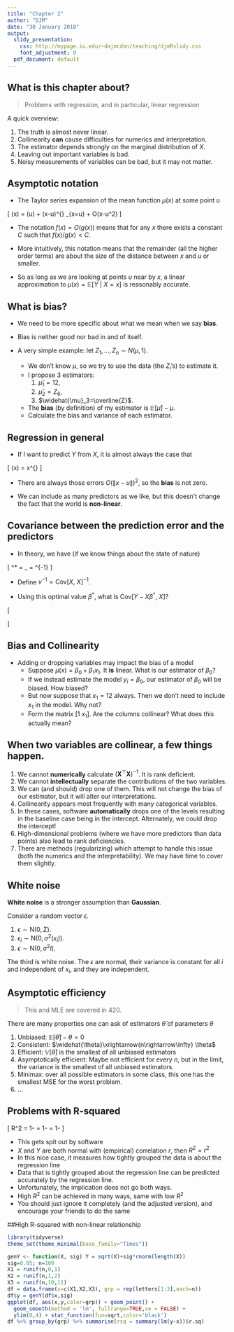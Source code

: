 ```yaml
---
title: "Chapter 2"
author: "DJM"
date: "30 January 2018"
output:
  slidy_presentation:
    css: http://mypage.iu.edu/~dajmcdon/teaching/djmRslidy.css
    font_adjustment: 0
  pdf_document: default
---
```


\newcommand{\Expect}[1]{\mathbb{E}\left[ #1 \right]}
\newcommand{\Var}[1]{\mathbb{V}\left[ #1 \right]}
\newcommand{\Cov}[2]{\mathrm{Cov}\left[#1,\ #2\right]}
\newcommand{\given}{\ \vert\ }


## What is this chapter about?


> Problems with regression, and in particular, linear regression

A quick overview:

1. The truth is almost never linear.
2. Collinearity __can__ cause difficulties for numerics and interpretation.
3. The estimator depends strongly on the marginal distribution of $X$.
4. Leaving out important variables is bad.
5. Noisy measurements of variables can be bad, but it may not matter.

## Asymptotic notation

* The Taylor series expansion of the mean function $\mu(x)$ at some point $u$

\[
\mu(x) = \mu(u) + (x-u)^{\top} \frac{\partial \mu(x)}{\partial x}\vert_{x=u} + O(\lVert x-u\rVert^2)
\]

* The notation $f(x) = O(g(x))$ means that for any $x$ there exists a constant $C$ such that $f(x)/g(x) < C$.

* More intuitively, this notation means that the remainder (all the higher order terms) are about the size of the distance between $x$ and $u$ or smaller.

* So as long as we are looking at points $u$ near by $x$, a linear approximation to $\mu(x)=\Expect{Y\given X=x}$ is reasonably accurate.

## What is bias?

* We need to be more specific about what we mean when we say __bias__.

* Bias is neither good nor bad in and of itself.

* A very simple example: let $Z_1,\ldots,Z_n \sim N(\mu, 1)$.
  - We don't know $\mu$, so we try to use the data (the $Z_i$'s) to estimate it.
  - I propose 3 estimators: 
      1. $\widehat{\mu}_1 = 12$, 
      2. $\widehat{\mu}_2=Z_6$, 
      3. $\widehat{\mu}_3=\overline{Z}$.
  - The __bias__ (by definition) of my estimator is $\Expect{\widehat{\mu}}-\mu$.
  - Calculate the bias and variance of each estimator.
  
## Regression in general

* If I want to predict $Y$ from $X$, it is almost always the case that

\[
\mu(x) = \Expect{Y\given X=x} \neq x^{\top}\beta
\]

* There are always those errors $O(\lVert x-u\rVert)^2$, so the __bias__ is not zero.

* We can include as many predictors as we like, but this doesn't change the fact that the world is __non-linear__.

## Covariance between the prediction error and the predictors

* In theory, we have (if we know things about the state of nature)

\[
\beta^* = \arg\min_\beta \Expect{\lVert Y-X\beta\rVert^2} = \Cov{X}{X}^{-1}\Cov{X}{Y}
\]

* Define $v^{-1}=\Cov{X}{X}^{-1}$.

* Using this optimal value $\beta^*$, what is $\Cov{Y-X\beta^*}{X}$?

\[
\begin{aligned}
\Cov{Y-X\beta^*}{X} &= \Cov{Y}{X}-\Cov{X\beta^*}{X} & \textrm{(Cov is linear)}\\
&=\Cov{Y}{X} - \Cov{X (v^{-1}\Cov{X}{Y})}{X} & \textrm{(substitute the def. of $\beta^*$)}\\
&=\Cov{Y}{X} - \Cov{X}{X}v^{-1}\Cov{X}{Y} & \textrm{(Cov is linear in the first arg)}\\
&=\Cov{Y}{X} - \Cov{X}{Y}=0.
\end{aligned}
\]


## Bias and Collinearity

* Adding or dropping variables may impact the bias of a model
  - Suppose $\mu(x)=\beta_0+\beta_1 x_1$. It __is__ linear. What is our estimator of $\beta_0$?
  - If we instead estimate the model $y_i = \beta_0$, our estimator of $\beta_0$ will be biased. How biased?
  - But now suppose that $x_1= 12$ always. Then we don't need to include $x_1$ in the model. Why not?
  - Form the matrix $[1\ x_1]$. Are the columns collinear? What does this actually mean?
  
## When two variables are collinear, a few things happen.

  1. We cannot __numerically__ calculate $(\mathbf{X}^\top\mathbf{X})^{-1}$. It is rank deficient.
  2. We cannot __intellectually__ separate the contributions of the two variables.
  3. We can (and should) drop one of them. This will not change the bias of our estimator, but it will alter our interpretations.
  4. Collinearity appears most frequently with many categorical variables.
  5. In these cases, software __automatically__ drops one of the levels resulting in the baseline case being in the intercept. Alternately, we could drop the intercept!
  6. High-dimensional problems (where we have more predictors than data points) also lead to rank deficiencies.
  6. There are methods (regularizing) which attempt to handle this issue (both the numerics and the interpretability). We may have time to cover them slightly.
  
## White noise

__White noise__ is a stronger assumption than __Gaussian__.

Consider a random vector $\epsilon$.

1. $\epsilon\sim\textrm{N}(0,\Sigma)$.
2. $\epsilon_i \sim\textrm{N}(0,\sigma^2(x_i))$.
3. $\epsilon\sim\textrm{N}(0,\sigma^2 I)$.

The third is white noise. The $\epsilon$ are normal, their variance is constant for all $i$ and independent of $x_i$, and they are independent.

## Asymptotic efficiency

> This and MLE are covered in 420.

There are many properties one can ask of estimators $\widehat{\theta}$ of parameters $\theta$

1. Unbiased: $\Expect{\widehat{\theta}}-\theta=0$
2. Consistent: $\widehat{\theta}\xrightarrow{n\rightarrow\infty} \theta$
3. Efficient: $\Var{\widehat{\theta}}$ is the smallest of all unbiased estimators
3. Asymptotically efficient: Maybe not efficient for every $n$, but in the limit, the variance is the smallest of all unbiased estimators.
4. Minimax: over all possible estimators in some class, this one has the smallest MSE for the worst problem.
5. $\ldots$

## Problems with R-squared

\[
R^2 = 1-\frac{SSE}{\sum_{i=1}^n (Y_i-\overline{Y})^2} = 1-\frac{MSE}{\frac{1}{n}\sum_{i=1}^n (Y_i-\overline{Y})^2} = 1-\frac{SSE}{SST}
\]
  
* This gets spit out by software
* $X$ and $Y$ are both normal with (empirical) correlation $r$, then $R^2=r^2$
* In this nice case, it measures how tightly grouped the data is about the regression line
* Data that is tightly grouped about the regression line can be predicted accurately by the regression line.
* Unfortunately, the implication does not go both ways.
* High $R^2$ can be achieved in many ways, same with low $R^2$
* You should just ignore it completely (and the adjusted version), and encourage your friends to do the same

##High R-squared with non-linear relationship

```r
library(tidyverse)
theme_set(theme_minimal(base_family="Times"))
```

```r
genY <- function(X, sig) Y = sqrt(X)+sig*rnorm(length(X))
sig=0.05; n=100
X1 = runif(n,0,1)
X2 = runif(n,1,2)
X3 = runif(n,10,11)
df = data.frame(x=c(X1,X2,X3), grp = rep(letters[1:3],each=n))
df$y = genY(df$x,sig)
ggplot(df, aes(x,y,color=grp)) + geom_point() + 
  geom_smooth(method = 'lm', fullrange=TRUE,se = FALSE) +
  ylim(0,4) + stat_function(fun=sqrt,color='black')
df %>% group_by(grp) %>% summarise(rsq = summary(lm(y~x))$r.sq)
```